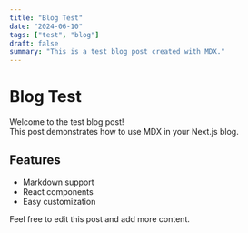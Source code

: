 ```yaml
---
title: "Blog Test"
date: "2024-06-10"
tags: ["test", "blog"]
draft: false
summary: "This is a test blog post created with MDX."
---
```


# Blog Test

Welcome to the test blog post!  
This post demonstrates how to use MDX in your Next.js blog.

## Features

- Markdown support
- React components
- Easy customization

Feel free to edit this post and add more content.